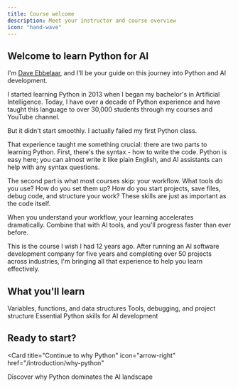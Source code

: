 ```yaml
---
title: Course welcome
description: Meet your instructor and course overview
icon: "hand-wave"
---
```


## Welcome to learn Python for AI

I'm [Dave Ebbelaar](https://www.youtube.com/@daveebbelaar?sub_confirmation=1), and I'll be your guide on this journey into Python and AI development.

I started learning Python in 2013 when I began my bachelor's in Artificial Intelligence. Today, I have over a decade of Python experience and have taught this language to over 30,000 students through my courses and YouTube channel.

But it didn't start smoothly. I actually failed my first Python class.

That experience taught me something crucial: there are two parts to learning Python. First, there's the syntax - how to write the code. Python is easy here; you can almost write it like plain English, and AI assistants can help with any syntax questions.

The second part is what most courses skip: your workflow. What tools do you use? How do you set them up? How do you start projects, save files, debug code, and structure your work? These skills are just as important as the code itself.

When you understand your workflow, your learning accelerates dramatically. Combine that with AI tools, and you'll progress faster than ever before.

<Note>
  This is the course I wish I had 12 years ago. After running an AI software development company for five years and completing over 50 projects across industries, I'm bringing all that experience to help you learn effectively.
</Note>

## What you'll learn

<CardGroup cols={3}>
  <Card title="Python fundamentals" icon="code">
    Variables, functions, and data structures
  </Card>
  <Card title="Professional workflow" icon="laptop">
    Tools, debugging, and project structure
  </Card>
  <Card title="AI foundations" icon="robot">
    Essential Python skills for AI development
  </Card>
</CardGroup>

## Ready to start?

<Card
  title="Continue to why Python"
  icon="arrow-right"
  href="/introduction/why-python"
>
  Discover why Python dominates the AI landscape
</Card>